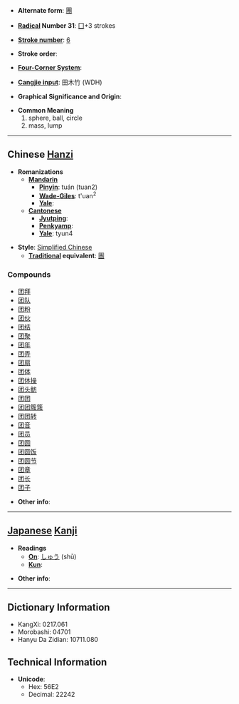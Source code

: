 * '''Alternate form''': [[團]]

* '''[[Wiktionary:Chinese radical index| Radical]] Number 31''': [[Wiktionary:Chinese radical index 囗|囗]]+3 strokes

* '''[[Wiktionary:Chinese total strokes index|Stroke number]]''': [[Wiktionary:Chinese total strokes index 6|6]]

* '''Stroke order''': 

* '''[[Wiktionary:Chinese four corner index|Four-Corner System]]''': 

* '''[[Wiktionary:Chinese Cangjie index|Cangjie input]]''': 田木竹 (WDH)

* '''Graphical Significance and Origin''': 

* '''Common Meaning'''
*#sphere, ball, circle
*# mass, lump


----

== Chinese [[Hanzi]] ==

* '''Romanizations'''
** '''[[Mandarin]]'''
*** '''[[Pinyin]]''': tuán (tuan2)
*** '''[[Wade-Giles]]''': t'uan<sup>2</sup>
*** '''[[Yale]]''': 
** '''[[Cantonese]]'''
*** '''[[Jyutping]]''':
*** '''[[Penkyamp]]''': 
*** '''[[Yale]]''': tyun4

* '''Style''': [[Simplified Chinese]] 
** '''[[Traditional Chinese|Traditional]] equivalent''': [[團]]

===Compounds===
*[[团拜]]
*[[团队]]
*[[团粉]]
*[[团伙]]
*[[团结]]
*[[团聚]]
*[[团年]]
*[[团弄]]
*[[团扇]]
*[[团体]]
*[[团体操]]
*[[团头鲂]]
*[[团团]]
*[[团团簇簇]]
*[[团团转]]
*[[团音]]
*[[团员]]
*[[团圆]]
*[[团圆饭]]
*[[团圆节]]
*[[团章]]
*[[团长]]
*[[团子]]

* '''Other info''': 

----

== [[Japanese]] [[Kanji]] ==

* '''Readings'''
** '''[[On]]''': [[しゅう]] (shū)
** '''[[Kun]]''': 

* '''Other info''':  

----

== Dictionary Information ==

* KangXi: 0217.061
* Morobashi: 04701
* Hanyu Da Zidian: 10711.080

== Technical Information ==

* '''Unicode''':
** Hex: 56E2
** Decimal: 22242